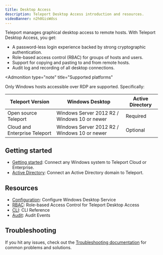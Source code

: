```yaml
---
title: Desktop Access
description: Teleport Desktop Access introduction and resources.
videoBanner: n2h0GisWdss
---
```


Teleport manages graphical desktop access to remote hosts. With Teleport
Desktop Access, you get:

- A password-less login experience backed by strong cryptographic
  authentication.
- Role-based access control (RBAC) for groups of hosts and users.
- Support for copying and pasting to and from remote hosts.
- Audit log and recording of all desktop connections.

<Admonition
  type="note"
  title="Supported platforms"
>
  Only Windows hosts accessible over RDP are supported. Specifically:

| Teleport Version              | Windows Desktop                                           | Active Directory |
|-------------------------------|-----------------------------------------------------------|------------------|
| Open source Teleport          | Windows Server 2012 R2 / Windows 10 or newer              | Required         |
| Cloud and Enterprise Teleport | Windows Server 2012 R2 / Windows 10 or newer | Optional         |

</Admonition>

## Getting started

- [Getting started](./getting-started.mdx): Connect any Windows system to Teleport Cloud or Enterprise.
- [Active Directory](./active-directory.mdx): Connect an Active Directory domain to Teleport.

## Resources

- [Configuration](./reference/configuration.mdx): Configure Windows Desktop Service
- [RBAC](./rbac.mdx): Role-based Access Control for Teleport Desktop Access
- [CLI](./reference/cli.mdx): CLI Reference
- [Audit](./reference/audit.mdx): Audit Events

## Troubleshooting

If you hit any issues, check out the [Troubleshooting documentation](./troubleshooting.mdx)
for common problems and solutions.
